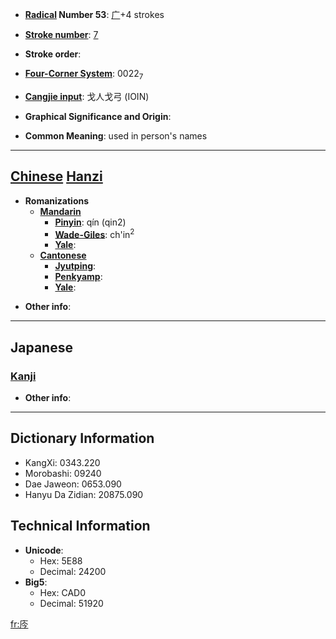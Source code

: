 * '''[[Wiktionary:Chinese radical index| Radical]] Number 53''': [[Wiktionary:Chinese radical index 广|广]]+4 strokes

* '''[[Wiktionary:Chinese total strokes index|Stroke number]]''': [[Wiktionary:Chinese total strokes index 7|7]]

* '''Stroke order''': 

* '''[[Wiktionary:Chinese four corner index|Four-Corner System]]''': 0022<sub>7</sub>

* '''[[Wiktionary:Chinese Cangjie index|Cangjie input]]''': 戈人戈弓 (IOIN)

* '''Graphical Significance and Origin''': 

* '''Common Meaning''': used in person's names

----

== [[Chinese]] [[Hanzi]] ==

* '''Romanizations'''
** '''[[Mandarin]]'''
*** '''[[Pinyin]]''': qín (qin2)
*** '''[[Wade-Giles]]''': ch'in<sup>2</sup>
*** '''[[Yale]]''': 
** '''[[Cantonese]]'''
*** '''[[Jyutping]]''':
*** '''[[Penkyamp]]''': 
*** '''[[Yale]]''': 

* '''Other info''': 

----

==Japanese==
===[[Kanji]]===
{{kanji|on readings=[[きん]] (kin), [[ごん]] (gon)|kun readings=}}

* '''Other info''':  

----

== Dictionary Information ==

* KangXi: 0343.220
* Morobashi: 09240
* Dae Jaweon: 0653.090
* Hanyu Da Zidian: 20875.090

== Technical Information ==

* '''Unicode''':
** Hex: 5E88
** Decimal: 24200
* '''Big5''':
** Hex: CAD0
** Decimal: 51920

[[fr:庈]]